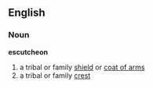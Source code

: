 ==English==
===Noun===
'''escutcheon'''
# a tribal or family [[shield]] or [[coat of arms]]
# a tribal or family [[crest]]